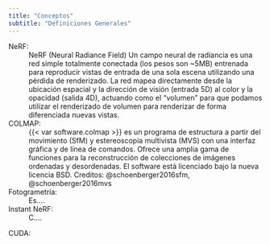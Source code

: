 ```yaml
---
title: "Conceptos"
subtitle: "Definiciones Generales"
---
```



NeRF:
: NeRF (Neural Radiance Field) Un campo neural de radiancia es una red simple totalmente conectada (los pesos son ~5MB) entrenada para reproducir vistas de entrada de una sola escena utilizando una pérdida de renderizado. La red mapea directamente desde la ubicación espacial y la dirección de visión (entrada 5D) al color y la opacidad (salida 4D), actuando como el "volumen" para que podamos utilizar el renderizado de volumen para renderizar de forma diferenciada nuevas vistas.


COLMAP:
: {{< var software.colmap >}} es un programa de estructura a partir del movimiento (SfM) y estereoscopía multivista (MVS) con una interfaz gráfica y de línea de comandos. Ofrece una amplia gama de funciones para la reconstrucción de colecciones de imágenes ordenadas y desordenadas. El software está licenciado bajo la nueva licencia BSD. Creditos: @schoenberger2016sfm, @schoenberger2016mvs 


Fotogrametría:
: Es....


Instant NeRF:
: C....


CUDA:
